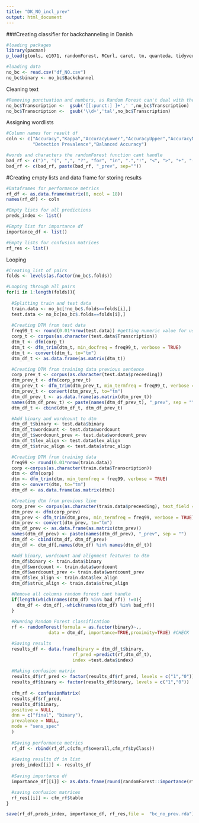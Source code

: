 ```yaml
---
title: "DK_NO_incl_prev"
output: html_document
---
```

###Creating classifier for backchanneling in Danish
```r
#loading packages
library(pacman)
p_load(gtools, e1071, randomForest, RCurl, caret, tm, quanteda, tidyverse)

#loading data
no_bc <- read.csv("df_NO.csv")
no_bc$binary <- no_bc$Backchannel
```

Cleaning text
```r
#Removing punctuation and numbers, as Random Forest can't deal with them
no_bc$Transcription <-  gsub('[[:punct:] ]+',' ',no_bc$Transcription)
no_bc$Transcription <-  gsub('\\d+','tal',no_bc$Transcription)
```

Assigning wordlists
```r
#Column names for result df
coln <- c("Accuracy","Kappa","AccuracyLower","AccuracyUpper","AccuracyNull","AccuracyPValue","McnemarPValue","Sensitivity","Specificity","Pos Pred Value","Neg Pred Value","Precision","Recall","F1","Prevalence","Detection Rate",
          "Detection Prevalence","Balanced Accuracy")

#words and characters the randomForest function cant handle
bad_rf <- c(")", "(", ",", "?", "for", "in", ".","!", "<", ">", "+", "-", "'", "_")
bad_rf <- c(bad_rf, paste(bad_rf, "_prev", sep=""))
```

#Creating empty lists and data frame for storing results
```r
#Dataframes for performance metrics
rf_df <- as.data.frame(matrix(0, ncol = 18))
names(rf_df) <- coln

#Empty lists for all predictions                         
preds_index <- list()

#Empty list for importance df
importance_df <- list()

#Empty lists for confusion matrices
rf_res <- list()
```

Looping
```r
#Creating list of pairs
folds <- levels(as.factor(no_bc$.folds))

#Looping through all pairs
for(i in 1:length(folds)){
  
  #Splitting train and test data
  train.data <- no_bc[!no_bc$.folds==folds[i],]
  test.data <- no_bc[no_bc$.folds==folds[i],]
  
  #Creating DTM from test data
  freq99_t <- round(0.01*nrow(test.data)) #getting numeric value for using 99% most frequent words
  corp_t <- corpus(as.character(test.data$Transcription))
  dtm_t <- dfm(corp_t)
  dtm_t <- dfm_trim(dtm_t, min_docfreq = freq99_t, verbose = TRUE)
  dtm_t <- convert(dtm_t, to="tm")
  dtm_df_t <- as.data.frame(as.matrix(dtm_t))

  #Creating DTM from training data previous sentence
  corp_prev_t <- corpus(as.character(test.data$preceeding))
  dtm_prev_t <- dfm(corp_prev_t)
  dtm_prev_t <- dfm_trim(dtm_prev_t, min_termfreq = freq99_t, verbose = TRUE)
  dtm_prev_t <- convert(dtm_prev_t, to="tm")
  dtm_df_prev_t <- as.data.frame(as.matrix(dtm_prev_t))
  names(dtm_df_prev_t) <- paste(names(dtm_df_prev_t), "_prev", sep = "")
  dtm_df_t <- cbind(dtm_df_t, dtm_df_prev_t)

  #Add binary and wordcount to dtm
  dtm_df_t$binary <- test.data$binary
  dtm_df_t$wordcount <- test.data$wordcount
  dtm_df_t$wordcount_prev <- test.data$wordcount_prev
  dtm_df_t$lex_align <- test.data$lex_align
  dtm_df_t$struc_align <- test.data$struc_align

  #Creating DTM from training data
  freq99 <- round(0.01*nrow(train.data))
  corp <-corpus(as.character(train.data$Transcription))
  dtm <- dfm(corp)
  dtm <- dfm_trim(dtm, min_termfreq = freq99, verbose = TRUE)
  dtm <- convert(dtm, to="tm")
  dtm_df <- as.data.frame(as.matrix(dtm))

  #Creating dtm from previous line
  corp_prev <- corpus(as.character(train.data$preceeding), text_field = "Reviews")
  dtm_prev <- dfm(corp_prev)
  dtm_prev <- dfm_trim(dtm_prev, min_termfreq = freq99, verbose = TRUE)
  dtm_prev <- convert(dtm_prev, to="tm")
  dtm_df_prev <- as.data.frame(as.matrix(dtm_prev))
  names(dtm_df_prev) <- paste(names(dtm_df_prev), "_prev", sep = "")
  dtm_df <- cbind(dtm_df, dtm_df_prev)
  dtm_df <- dtm_df[,names(dtm_df) %in% names(dtm_df_t)]

  #Add binary, wordcount and alignment features to dtm
  dtm_df$binary <- train.data$binary
  dtm_df$wordcount <- train.data$wordcount
  dtm_df$wordcount_prev <- train.data$wordcount_prev
  dtm_df$lex_align <- train.data$lex_align
  dtm_df$struc_align <- train.data$struc_align

  #Remove all columns random forest cant handle
  if(length(which(names(dtm_df) %in% bad_rf)) !=0){
    dtm_df <- dtm_df[,-which(names(dtm_df) %in% bad_rf)]
  }
  
  #Running Random Forest classification
  rf <- randomForest(formula = as.factor(binary)~., 
                data = dtm_df, importance=TRUE,proximity=TRUE) #CHECK

  #Saving results
  results_df <- data.frame(binary = dtm_df_t$binary, 
                         rf_pred =predict(rf,dtm_df_t),
                         index =test.data$index) 
  
  #Making confusion matrix
  results_df$rf_pred <- factor(results_df$rf_pred, levels = c("1","0"))
  results_df$binary <- factor(results_df$binary, levels = c("1","0"))
  
  cfm_rf <- confusionMatrix(
  results_df$rf_pred,
  results_df$binary,
  positive = NULL,
  dnn = c("final", "binary"),
  prevalence = NULL,
  mode = "sens_spec"
  )
  
  #Saving performance metrics
  rf_df <- rbind(rf_df,c(cfm_rf$overall,cfm_rf$byClass))
  
  #Saving results df in list
  preds_index[[i]] <- results_df
  
  #Saving importance df
  importance_df[[i]] <- as.data.frame(round(randomForest::importance(rf), 2))

  #saving confusion matrices
  rf_res[[i]] <- cfm_rf$table
}

save(rf_df,preds_index, importance_df, rf_res,file =  "bc_no_prev.rda")

```

 
 
 
 